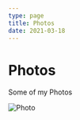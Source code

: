 ```yaml
---
type: page
title: Photos
date: 2021-03-18
---
```


# Photos

Some of my Photos

<Image
  src="/images/MilkyWay.jpg"
  alt="Photo"
  width={3984}
  height={2984}
  priority
  className="next-image"
/>